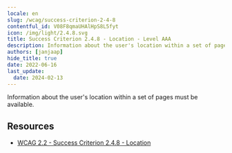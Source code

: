 ```yaml
---
locale: en
slug: /wcag/success-criterion-2-4-8
contentful_id: V08F8qmaUHAlHpS8L5fyt
icon: /img/light/2.4.8.svg
title: Success Criterion 2.4.8 - Location - Level AAA
description: Information about the user's location within a set of pages must be available.
authors: [janjaap]
hide_title: true
date: 2022-06-16
last_update:
  date: 2024-02-13
---
```


<Hero
  title="Location"
  image="/img/light/2.4.8.svg"
  alt="WCAG 2.4.8 icon"
  prefix="Success Criterion 2.4.8"
  suffix="Level AAA"
/>

Information about the user's location within a set of pages must be available.

## Resources

- [WCAG 2.2 - Success Criterion 2.4.8 - Location](https://www.w3.org/TR/WCAG22/#location)
